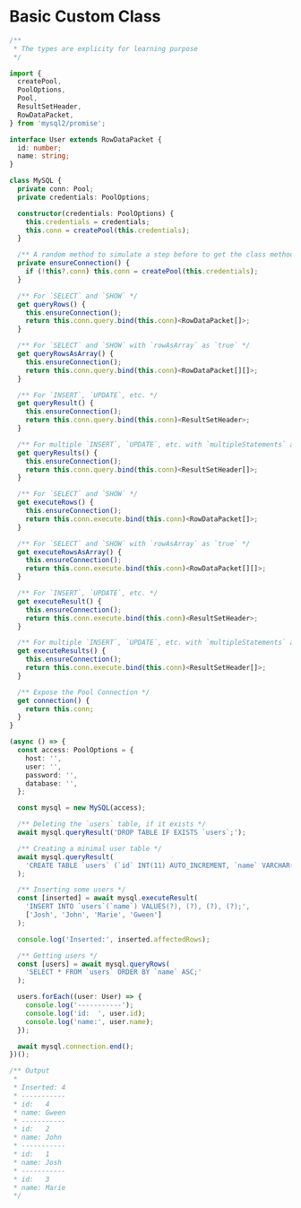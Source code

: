
# Basic Custom Class

<Tabs>
  <TabItem value='index.ts' default>

```ts
/**
 * The types are explicity for learning purpose
 */

import {
  createPool,
  PoolOptions,
  Pool,
  ResultSetHeader,
  RowDataPacket,
} from 'mysql2/promise';

interface User extends RowDataPacket {
  id: number;
  name: string;
}

class MySQL {
  private conn: Pool;
  private credentials: PoolOptions;

  constructor(credentials: PoolOptions) {
    this.credentials = credentials;
    this.conn = createPool(this.credentials);
  }

  /** A random method to simulate a step before to get the class methods */
  private ensureConnection() {
    if (!this?.conn) this.conn = createPool(this.credentials);
  }

  /** For `SELECT` and `SHOW` */
  get queryRows() {
    this.ensureConnection();
    return this.conn.query.bind(this.conn)<RowDataPacket[]>;
  }

  /** For `SELECT` and `SHOW` with `rowAsArray` as `true` */
  get queryRowsAsArray() {
    this.ensureConnection();
    return this.conn.query.bind(this.conn)<RowDataPacket[][]>;
  }

  /** For `INSERT`, `UPDATE`, etc. */
  get queryResult() {
    this.ensureConnection();
    return this.conn.query.bind(this.conn)<ResultSetHeader>;
  }

  /** For multiple `INSERT`, `UPDATE`, etc. with `multipleStatements` as `true` */
  get queryResults() {
    this.ensureConnection();
    return this.conn.query.bind(this.conn)<ResultSetHeader[]>;
  }

  /** For `SELECT` and `SHOW` */
  get executeRows() {
    this.ensureConnection();
    return this.conn.execute.bind(this.conn)<RowDataPacket[]>;
  }

  /** For `SELECT` and `SHOW` with `rowAsArray` as `true` */
  get executeRowsAsArray() {
    this.ensureConnection();
    return this.conn.execute.bind(this.conn)<RowDataPacket[][]>;
  }

  /** For `INSERT`, `UPDATE`, etc. */
  get executeResult() {
    this.ensureConnection();
    return this.conn.execute.bind(this.conn)<ResultSetHeader>;
  }

  /** For multiple `INSERT`, `UPDATE`, etc. with `multipleStatements` as `true` */
  get executeResults() {
    this.ensureConnection();
    return this.conn.execute.bind(this.conn)<ResultSetHeader[]>;
  }

  /** Expose the Pool Connection */
  get connection() {
    return this.conn;
  }
}

(async () => {
  const access: PoolOptions = {
    host: '',
    user: '',
    password: '',
    database: '',
  };

  const mysql = new MySQL(access);

  /** Deleting the `users` table, if it exists */
  await mysql.queryResult('DROP TABLE IF EXISTS `users`;');

  /** Creating a minimal user table */
  await mysql.queryResult(
    'CREATE TABLE `users` (`id` INT(11) AUTO_INCREMENT, `name` VARCHAR(50), PRIMARY KEY (`id`));'
  );

  /** Inserting some users */
  const [inserted] = await mysql.executeResult(
    'INSERT INTO `users`(`name`) VALUES(?), (?), (?), (?);',
    ['Josh', 'John', 'Marie', 'Gween']
  );

  console.log('Inserted:', inserted.affectedRows);

  /** Getting users */
  const [users] = await mysql.queryRows(
    'SELECT * FROM `users` ORDER BY `name` ASC;'
  );

  users.forEach((user: User) => {
    console.log('-----------');
    console.log('id:  ', user.id);
    console.log('name:', user.name);
  });

  await mysql.connection.end();
})();

/** Output
 *
 * Inserted: 4
 * -----------
 * id:   4
 * name: Gween
 * -----------
 * id:   2
 * name: John
 * -----------
 * id:   1
 * name: Josh
 * -----------
 * id:   3
 * name: Marie
 */
```

  </TabItem>
</Tabs>
